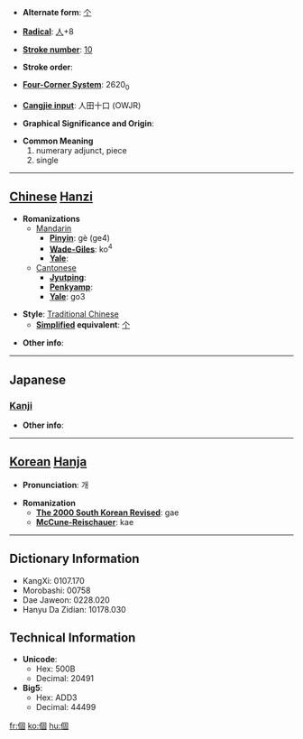 * '''Alternate form''': [[个]]

* '''[[Wiktionary:Chinese radical index| Radical]]''': [[Wiktionary:Chinese radical index 人|人]]+8

* '''[[Wiktionary:Chinese total strokes index|Stroke number]]''': [[Wiktionary:Chinese total strokes index 10|10]]

* '''Stroke order''': 

* '''[[Wiktionary:Chinese four corner index|Four-Corner System]]''': 2620<sub>0</sub>

* '''[[Wiktionary:Chinese Cangjie index|Cangjie input]]''': 人田十口 (OWJR)

* '''Graphical Significance and Origin''': 

* '''Common Meaning'''
*#numerary adjunct, piece
*# single


----

== [[Chinese]] [[Hanzi]] ==

* '''Romanizations'''
** [[Mandarin]]
*** '''[[Pinyin]]''': gè (ge4)
*** '''[[Wade-Giles]]''': ko<sup>4</sup>
*** '''[[Yale]]''': 
**[[Cantonese]]
***'''[[Jyutping]]''':
***'''[[Penkyamp]]''': 
***'''[[Yale]]''': go3

* '''Style''': [[Traditional Chinese]] 
** '''[[Simplified Chinese|Simplified]] equivalent''': [[个]]

* '''Other info''': 

----

==Japanese==
===[[Kanji]]===
{{kanji|on readings=[[こ]] (ko), [[か]] (ka)
|kun readings=[[こ]] (ko)
}}

* '''Other info''':  

----

== [[Korean]] [[Hanja]] ==

* '''Pronunciation''': 개

* '''Romanization'''
** '''[[The 2000 South Korean Revised Romanization|The 2000 South Korean Revised]]''': gae
** '''[[McCune-Reischauer]]''': kae

----

== Dictionary Information ==

* KangXi: 0107.170
* Morobashi: 00758
* Dae Jaweon: 0228.020
* Hanyu Da Zidian: 10178.030

== Technical Information ==

* '''Unicode''':
** Hex: 500B
** Decimal: 20491
* '''Big5''':
** Hex: ADD3
** Decimal: 44499

[[fr:個]]
[[ko:個]]
[[hu:個]]